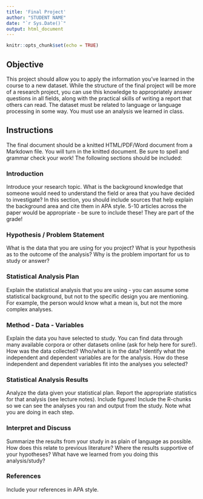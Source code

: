 ```yaml
---
title: 'Final Project'
author: "STUDENT NAME"
date: "`r Sys.Date()`"
output: html_document
---
```


```r
knitr::opts_chunk$set(echo = TRUE)
```

## Objective

This project should allow you to apply the information you've learned in the course to a new dataset. While the structure of the final project will be more of a research project, you can use this knowledge to appropriately answer questions in all fields, along with the practical skills of writing a report that others can read. The dataset must be related to language or language processing in some way. You must use an analysis we learned in class. 

## Instructions

The final document should be a knitted HTML/PDF/Word document from a Markdown file. You will turn in the knitted document. Be sure to spell and grammar check your work! The following sections should be included: 

### Introduction

Introduce your research topic. What is the background knowledge that someone would need to understand the field or area that you have decided to investigate? In this section, you should include sources that help explain the background area and cite them in APA style. 5-10 articles across the paper would be appropriate - be sure to include these! They are part of the grade! 

### Hypothesis / Problem Statement

What is the data that you are using for you project? What is your hypothesis as to the outcome of the analysis? Why is the problem important for us to study or answer? 

### Statistical Analysis Plan

Explain the statistical analysis that you are using - you can assume some statistical background, but not to the specific design you are mentioning. For example, the person would know what a mean is, but not the more complex analyses. 

### Method - Data - Variables

Explain the data you have selected to study. You can find data through many available corpora or other datasets online (ask for help here for sure!). How was the data collected? Who/what is in the data? Identify what the independent and dependent variables are for the analysis. How do these independent and dependent variables fit into the analyses you selected?

### Statistical Analysis Results

Analyze the data given your statistical plan. Report the appropriate statistics for that analysis (see lecture notes). Include figures! Include the R-chunks so we can see the analyses you ran and output from the study. Note what you are doing in each step. 

### Interpret and Discuss

Summarize the results from your study in as plain of language as possible. How does this relate to previous literature? Where the results supportive of your hypotheses? What have we learned from you doing this analysis/study?

### References

Include your references in APA style.